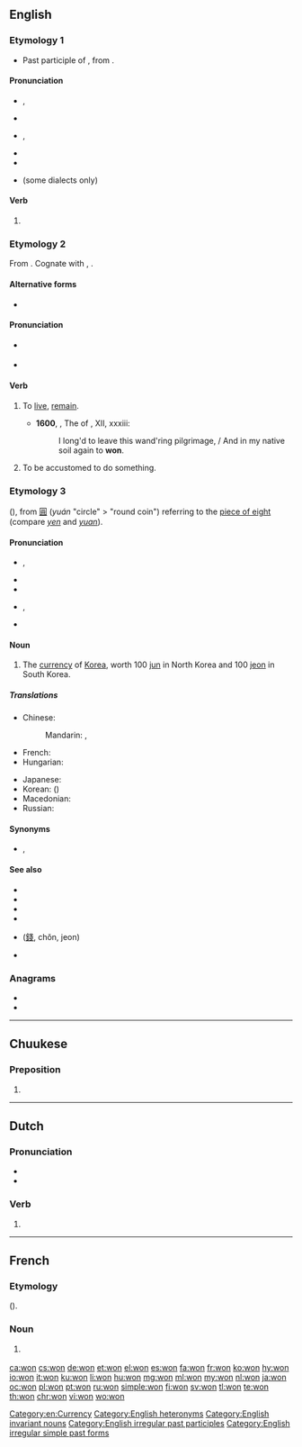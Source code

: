 {{also|Won|wón|woń}}
==English==
{{wikipedia}}

===Etymology 1===
* Past participle of {{term|win}}, from {{etyl|ang|en}} {{m|ang|winnan}}.

====Pronunciation====
* {{a|UK}} {{enPR|wŭn}}, {{IPA|/wʌn/|lang=en}}
* {{rhymes|ʌn|lang=en}}
* {{a|US}} {{enPR|wän|wŭn}}, {{IPA|/wɑn/|/wʌn/|lang=en}}
* {{audio|en-us-won.ogg|Audio (US)|lang=en}}
* {{rhymes|ʌn|lang=en}}
* {{homophones|lang=en|one}} (some dialects only)

====Verb====
{{head|en|verb form}}

# {{en-past of|win}}
<!--do not add translations here; add them to the conjugations of the translations of the infinitive "win"-->

===Etymology 2===
From {{etyl|ang|en}} {{m|ang|wunian}}. Cognate with {{cog|nl|wonen}}, {{cog|de|wohnen}}.

====Alternative forms====
* {{l|en|wone}}

====Pronunciation====
* {{a|UK}} {{IPA|/wɒn/|lang=en}}
* {{homophones|lang=en|one}}

====Verb====
{{en-verb|d}}

# {{label|en|archaic|or|obsolete|regional}} To [[live]], [[remain]].
#* '''1600''', {{w|Edward Fairfax}}, The ''{{w|Jerusalem Delivered}}'' of {{w|Torquato Tasso|Tasso}}, XII, xxxiii:
#*: I long'd to leave this wand'ring pilgrimage, / And in my native soil again to '''won'''.
# {{label|en|archaic|or|obsolete|regional}} To be accustomed to do something.

===Etymology 3===
{{etyl|ko|en}} {{m|ko|원|sc=Hang}} ({{m|ko|圓|sc=Hang}}), from {{etyl|cmn|en}} [[圓]] (''yuán'' "circle" > "round coin") referring to the [[piece of eight]] (compare ''[[yen]]'' and ''[[yuan]]'').

====Pronunciation====
* {{a|RP}} {{enPR|wŏn}}, {{IPA|/wɒn/|lang=en}}
* {{rhymes|ɒn|lang=en}}
* {{homophones|lang=en|one}}
* {{a|US}} {{enPR|wän}}, {{IPA|/wɑn/|lang=en}}
* {{rhymes|ɑn|lang=en}}

====Noun====
{{en-noun|won}}

# The [[currency]] of [[Korea]], worth 100 [[jun]] in North Korea and 100 [[jeon]] in South Korea.

=====Translations=====
{{trans-top|currency of Korea}}
* Chinese:
*: Mandarin: {{t+|cmn|韓圓|sc=Hani}}, {{t|cmn|韩圆|tr=Hán yuán|sc=Hani}}
* French: {{t+|fr|won}}
* Hungarian: {{t+|hu|von}}
{{trans-mid}}
* Japanese: {{t|ja|ウォン|tr=won}}
* Korean: {{t+|ko|원|tr=won}} ({{t+|ko|圓}})
* Macedonian: {{t|mk|вон|m|tr=von|sc=Cyrl}}
* Russian: {{t+|ru|во́на|f}}
{{trans-bottom}}

====Synonyms====
* {{l|en|₩}}, {{l|en|￦}}

====See also====
* {{pedialite|North Korean won}}
* {{pedialite|South Korean won}}
* {{pedialite|Korean won}}
* {{pedialite|₩}}
* {{l|en|전}} ([[錢]], chŏn, jeon)
* {{l|en|㌆}}

===Anagrams===
* {{l|en|now}}
* {{l|en|own}}

[[Category:en:Currency]]
[[Category:English heteronyms]]
[[Category:English invariant nouns]]
[[Category:English irregular past participles]]
[[Category:English irregular simple past forms]]

----

==Chuukese==

===Preposition===
{{head|chk|preposition}}

# {{l|en|on}}

----

==Dutch==

===Pronunciation===
* {{audio|Nl-won.ogg|Audio|lang=nl}}
* {{rhymes|ɔn|lang=nl}}

===Verb===
{{nl-verb-form}}

# {{nl-verb form of|n=sg|t=past|m=ind|winnen}}

----

==French==

===Etymology===
{{etyl|ko|fr}} {{m|ko|원|sc=Hang}} ({{m|ko|圓|sc=Hang}}).

===Noun===
{{fr-noun|m}}

# {{l|en|won}} {{gloss|unit of currency}}

[[ca:won]]
[[cs:won]]
[[de:won]]
[[et:won]]
[[el:won]]
[[es:won]]
[[fa:won]]
[[fr:won]]
[[ko:won]]
[[hy:won]]
[[io:won]]
[[it:won]]
[[ku:won]]
[[li:won]]
[[hu:won]]
[[mg:won]]
[[ml:won]]
[[my:won]]
[[nl:won]]
[[ja:won]]
[[oc:won]]
[[pl:won]]
[[pt:won]]
[[ru:won]]
[[simple:won]]
[[fi:won]]
[[sv:won]]
[[tl:won]]
[[te:won]]
[[th:won]]
[[chr:won]]
[[vi:won]]
[[wo:won]]